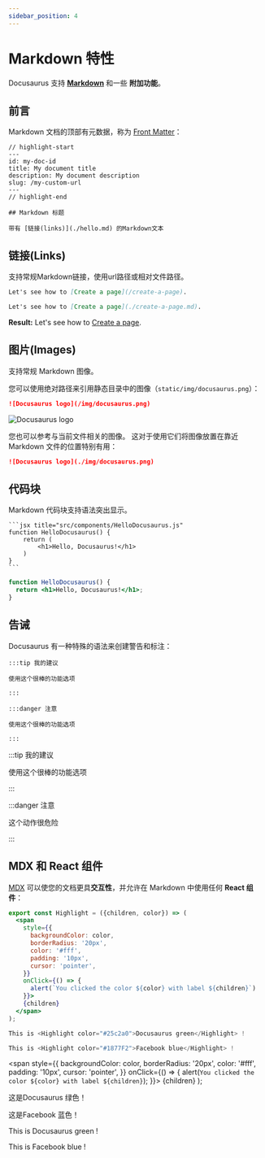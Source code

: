 ```yaml
---
sidebar_position: 4
---
```


# Markdown 特性

Docusaurus 支持 **[Markdown](https://daringfireball.net/projects/markdown/syntax)** 和一些 **附加功能**。

## 前言

Markdown 文档的顶部有元数据，称为 [Front Matter](https://jekyllrb.com/docs/front-matter/)：

```text title="my-doc.md"
// highlight-start
---
id: my-doc-id
title: My document title
description: My document description
slug: /my-custom-url
---
// highlight-end

## Markdown 标题

带有 [链接(links)](./hello.md) 的Markdown文本
```

## 链接(Links)

支持常规Markdown链接，使用url路径或相对文件路径。

```md
Let's see how to [Create a page](/create-a-page).
```

```md
Let's see how to [Create a page](./create-a-page.md).
```

**Result:** Let's see how to [Create a page](./create-a-page.md).

## 图片(Images)

支持常规 Markdown 图像。

您可以使用绝对路径来引用静态目录中的图像（`static/img/docusaurus.png`）：

```md
![Docusaurus logo](/img/docusaurus.png)
```

![Docusaurus logo](/img/docusaurus.png)

您也可以参考与当前文件相关的图像。 这对于使用它们将图像放置在靠近 Markdown 文件的位置特别有用：

```md
![Docusaurus logo](./img/docusaurus.png)
```

## 代码块

Markdown 代码块支持语法突出显示。

    ```jsx title="src/components/HelloDocusaurus.js"
    function HelloDocusaurus() {
        return (
            <h1>Hello, Docusaurus!</h1>
        )
    }
    ```

```jsx title="src/components/HelloDocusaurus.js"
function HelloDocusaurus() {
  return <h1>Hello, Docusaurus!</h1>;
}
```

## 告诫

Docusaurus 有一种特殊的语法来创建警告和标注：

    :::tip 我的建议

    使用这个很棒的功能选项

    :::

    :::danger 注意

    使用这个很棒的功能选项

    :::

:::tip 我的建议

使用这个很棒的功能选项

:::

:::danger 注意

这个动作很危险

:::

## MDX 和 React 组件

[MDX](https://mdxjs.com/) 可以使您的文档更具**交互性**，并允许在 Markdown 中使用任何 **React 组件**：

```jsx
export const Highlight = ({children, color}) => (
  <span
    style={{
      backgroundColor: color,
      borderRadius: '20px',
      color: '#fff',
      padding: '10px',
      cursor: 'pointer',
    }}
    onClick={() => {
      alert(`You clicked the color ${color} with label ${children}`)
    }}>
    {children}
  </span>
);

This is <Highlight color="#25c2a0">Docusaurus green</Highlight> !

This is <Highlight color="#1877F2">Facebook blue</Highlight> !
```

  <span
    style={{
      backgroundColor: color,
      borderRadius: '20px',
      color: '#fff',
      padding: '10px',
      cursor: 'pointer',
    }}
    onClick={() => {
      alert(`You clicked the color ${color} with label ${children}`);
    }}>
    {children}
  </span>
);

这是<Highlight color="#25c2a0">Docusaurus 绿色</Highlight>！

这是<Highlight color="#1877F2">Facebook 蓝色</Highlight>！

This is <Highlight color="#25c2a0">Docusaurus green</Highlight> !

This is <Highlight color="#1877F2">Facebook blue</Highlight> !
